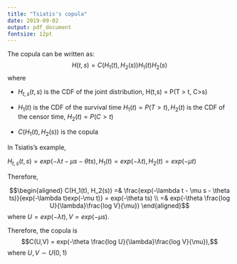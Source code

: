 ```yaml
---
title: "Tsiatis's copula"
date: 2019-09-02
output: pdf_document
fontsize: 12pt
---
```


The copula can be written as:  
$$H(t,s) = C(H_1(t), H_2(s))H_1(t)H_2(s)$$
where

* $H_{t,s}(t,s)$ is the CDF of the joint distribution, H(t,s) = P(T > t, C>s)

* $H_1(t)$ is the CDF of the survival time $H_1(t) = P(T > t), H_2(t)$ is the CDF of the censor time, $H_2(t) = P(C>t)$

* $C(H_1(t), H_2(s))$ is the copula

In Tsiatis's example,

$H_{t,s}(t,s) = exp(-\lambda t  - \mu s - \theta ts), H_1(t) = exp(-\lambda t), H_2(t) = exp(-\mu t)$

Therefore,

$$\begin{aligned}
C(H_1(t), H_2(s)) =& \frac{exp(-\lambda t  - \mu s - \theta ts)}{exp(-\lambda t)exp(-\mu t)} = exp(-\theta ts) \\
=& exp(-\theta \frac{log U}{\lambda}\frac{log V}{\mu})
\end{aligned}$$
where $U = exp(-\lambda t), V = exp(-\mu s)$.

Therefore, the copula is $$C(U,V) = exp(-\theta \frac{log U}{\lambda}\frac{log V}{\mu}),$$ where $U,V \sim U(0,1)$
